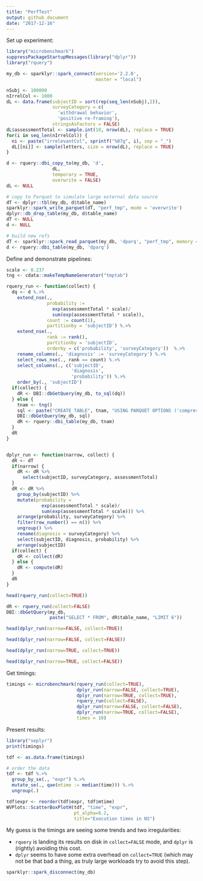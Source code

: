 ```yaml
---
title: "PerfTest"
output: github_document
date: "2017-12-16"
---
```


<!-- PerfTest.md is generated from PerfTest.Rmd. Please edit that file -->

Set up experiment:

```r
library("microbenchmark")
suppressPackageStartupMessages(library("dplyr"))
library("rquery")

my_db <- sparklyr::spark_connect(version='2.2.0', 
                                 master = "local")

nSubj <- 100000
nIrrelCol <- 1000
dL <- data.frame(subjectID = sort(rep(seq_len(nSubj),2)),
                 surveyCategory = c(
                   'withdrawal behavior',
                   'positive re-framing'),
                 stringsAsFactors = FALSE)
dL$assessmentTotal <- sample.int(10, nrow(dL), replace = TRUE)
for(i in seq_len(nIrrelCol)) {
  ni <- paste("irrelevantCol", sprintf("%07g", i), sep = "_")
  dL[[ni]] <- sample(letters, size = nrow(dL), replace = TRUE)
}

d <- rquery::dbi_copy_to(my_db, 'd',
                 dL,
                 temporary = TRUE, 
                 overwrite = FALSE)
dL <- NULL

# copy to Parquet to simulate large external data source
dT <- dplyr::tbl(my_db, d$table_name)
sparklyr::spark_write_parquet(dT, "perf_tmp", mode = 'overwrite')
dplyr::db_drop_table(my_db, d$table_name)
dT <- NULL
d <- NULL

# build new refs
dT <- sparklyr::spark_read_parquet(my_db, 'dparq', "perf_tmp", memory = FALSE)
d <- rquery::dbi_table(my_db, 'dparq')
```

Define and demonstrate pipelines:

```r
scale <- 0.237
tng <- cdata::makeTempNameGenerator("tmptab")

rquery_run <- function(collect) {
  dq <- d %.>%
    extend_nse(.,
               probability :=
                 exp(assessmentTotal * scale)/
                 sum(exp(assessmentTotal * scale)),
               count := count(1),
               partitionby = 'subjectID') %.>%
    extend_nse(.,
               rank := rank(),
               partitionby = 'subjectID',
               orderby = c('probability', 'surveyCategory'))  %.>%
    rename_columns(., 'diagnosis' := 'surveyCategory') %.>%
    select_rows_nse(., rank == count) %.>%
    select_columns(., c('subjectID', 
                        'diagnosis', 
                        'probability')) %.>%
    order_by(., 'subjectID')
  if(collect) {
    dR <- DBI::dbGetQuery(my_db, to_sql(dq))
  } else {
    tnam <- tng()
    sql <- paste("CREATE TABLE", tnam, "USING PARQUET OPTIONS ('compression'='snappy') AS", to_sql(dq))
    DBI::dbGetQuery(my_db, sql)
    dR <- rquery::dbi_table(my_db, tnam)
  }
  dR
}


dplyr_run <- function(narrow, collect) {
  dR <- dT
  if(narrow) {
    dR <- dR %>%
      select(subjectID, surveyCategory, assessmentTotal)
  }
  dR <- dR %>%
    group_by(subjectID) %>%
    mutate(probability =
             exp(assessmentTotal * scale)/
             sum(exp(assessmentTotal * scale))) %>%
    arrange(probability, surveyCategory) %>%
    filter(row_number() == n()) %>%
    ungroup() %>%
    rename(diagnosis = surveyCategory) %>%
    select(subjectID, diagnosis, probability) %>%
    arrange(subjectID)
  if(collect) {
    dR <- collect(dR)
  } else {
    dR <- compute(dR)
  }
  dR
}

head(rquery_run(collect=TRUE))

dR <- rquery_run(collect=FALSE) 
DBI::dbGetQuery(my_db, 
                paste("SELECT * FROM", dR$table_name, "LIMIT 6"))

head(dplyr_run(narrow=FALSE, collect=TRUE))

head(dplyr_run(narrow=FALSE, collect=FALSE))

head(dplyr_run(narrow=TRUE, collect=TRUE))

head(dplyr_run(narrow=TRUE, collect=FALSE))
```

Get timings:

```r
timings <- microbenchmark(rquery_run(collect=TRUE), 
                          dplyr_run(narrow=FALSE, collect=TRUE), 
                          dplyr_run(narrow=TRUE, collect=TRUE),
                          rquery_run(collect=FALSE), 
                          dplyr_run(narrow=FALSE, collect=FALSE), 
                          dplyr_run(narrow=TRUE, collect=FALSE),
                          times = 10)
```

Present results:

```r
library("seplyr")
print(timings)

tdf <- as.data.frame(timings)

# order the data
tdf <- tdf %.>%
  group_by_se(., "expr") %.>%
  mutate_se(., qae(mtime := median(time))) %.>%
  ungroup(.)

tdf$expr <- reorder(tdf$expr, tdf$mtime)
WVPlots::ScatterBoxPlotH(tdf, "time", "expr",  
                         pt_alpha=0.2,
                         title="Execution times in NS")
```

My guess is the timings are seeing some trends and two irregularities:

 * `rquery` is landing its results on disk in `collect=FALSE` mode, and `dplyr` is (rightly) avoiding this cost.
 * `dplyr` seems to have some extra overhead on `collect=TRUE` (which may not be that bad a thing, as truly large workloads try to avoid this step).

```r
sparklyr::spark_disconnect(my_db)
```

